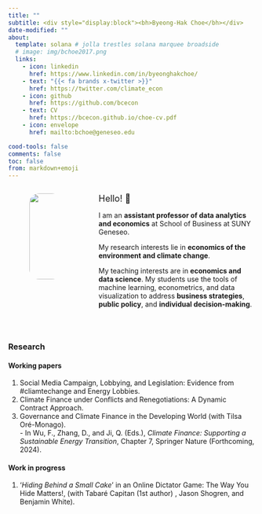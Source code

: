 ```yaml
---
title: ""
subtitle: <div style="display:block"><bh>Byeong-Hak Choe</bh></div> 
date-modified: ""
about:
  template: solana # jolla trestles solana marquee broadside
  # image: img/bchoe2017.png
  links: 
    - icon: linkedin
      href: https://www.linkedin.com/in/byeonghakchoe/
    - text: "{{< fa brands x-twitter >}}"
      href: https://twitter.com/climate_econ
    - icon: github
      href: https://github.com/bcecon
    - text: CV
      href: https://bcecon.github.io/choe-cv.pdf
    - icon: envelope
      href: mailto:bchoe@geneseo.edu

cood-tools: false
comments: false
toc: false
from: markdown+emoji
---
```


<div style="display:block; margin:10px;"></div>



:::: {.columns}

::: {.column width="5%"}

:::

::: {.column width="15%"}

<p style="display: flex; justify-content: center; align-items: center;">
    <img src="img/bchoe2017.png"  style="border-radius: 20px; width: 175px; height: auto;">
</p>
:::

::: {.column width="7.5%"}

:::

::: {.column width="72.5%"}


<font size = "4">Hello! 👋 </font>

<div style="display:block; margin:15px;"></div>

I am an **assistant professor of data analytics and economics** at School of Business at SUNY Geneseo.

My research interests lie in **economics of the environment and climate change**.

My teaching interests are in **economics and data science**. My students use the tools of machine learning, econometrics, and data visualization to address **business strategies**, **public policy**, and **individual decision-making**.

:::

::::

<br>

### Research

#### Working papers
1. Social Media Campaign, Lobbying, and Legislation: Evidence from #cliamtechange and Energy Lobbies.
2. Climate Finance under Conflicts and Renegotiations: A Dynamic Contract Approach.
3. Governance and Climate Finance in the Developing World (with Tilsa Oré-Monago).\
  -&nbsp;In Wu, F., Zhang, D., and Ji, Q. (Eds.), *Climate Finance: Supporting a Sustainable Energy Transition*, Chapter 7, Springer Nature (Forthcoming, 2024).


#### Work in progress
1. '*Hiding Behind a Small Cake*' in an Online Dictator Game: The Way You Hide Matters!, (with Tabaré Capitan (1st author) , Jason Shogren, and Benjamin White).

